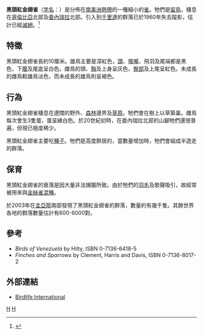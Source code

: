 {{Speciesbox 
| taxon = Carduelis cucullata
| image = Cucullatamachocolombia.jpg
| image_width = 250px
| status = EN
| status_system = iucn3.1
| status_ref = <ref name=IUCN>{{IUCN2008|assessors=BirdLife International|year=2008|title=Carduelis cucullata|id=149529|downloaded=2009-05-13}}</ref>
| trend = down
| binomial_authority = [[威廉·約翰·斯文森|Swainson]], 1820
}}

'''黑頭紅金翅雀'''（[[学名|学名]]：''{{lang|la|Carduelis cucullata}}''）是分佈在[[南美洲|南美洲]][[熱帶|熱帶]]的一種細小的[[雀|雀]]。牠們是[[留鳥|留鳥]]，棲息在[[哥倫比亞|哥倫比亞]]北部及[[委內瑞拉|委內瑞拉]]北部。引入到[[千里達|千里達]]的群落已於1960年失去蹤影，估計已經[[滅絕|滅絕]]。<ref>{{cite book en|last=ffrench|first=Richard|title=A Guide to the Birds of Trinidad and Tobago|edition=2nd edition|year=1991|publisher=Comstock Publishing|isbn=0-8014-9792-2}}</ref>

== 特徵 ==
黑頭紅金翅雀長約10厘米。雄鳥主要是深紅色，[[頭|頭]]、[[喉嚨|喉嚨]]、飛羽及尾端都是黑色，下[[腹|腹]]及尾底呈白色。雌鳥的頭、[[胸|胸]]及上身呈灰色，[[臀部|臀部]]及上尾呈紅色。未成長的雌鳥較雄鳥淡色，而未成長的雄鳥則呈褐色。

== 行為 ==
黑頭紅金翅雀棲息在遼闊的野外、[[森林|森林]]邊界及[[草原|草原]]。牠們會在樹上以草築巢。雌鳥每次會生3隻蛋，蛋呈綠白色。於20世紀初時，在委內瑞拉北部的山腳牠們還很普遍，但現已極度稀少。

黑頭紅金翅雀主要吃[[種子|種子]]。牠們是高度群居的，當數量增加時，牠們會組成半遊走的群落。

== 保育 ==
黑頭紅金翅雀的衰落是因大量非法捕獵所致。由於牠們的[[羽毛|羽毛]]及歌聲吸引，故經常被用來與[[金絲雀|金絲雀]][[混種|混種]]。

於2003年在[[圭亞那|圭亞那]]南部發現了黑頭紅金翅雀的群落，數量約有幾千隻。其餘世界各地的群落數量估計有600-6000對。

== 參考 ==
{{reflist}}
* ''Birds of Venezuela'' by Hilty, ISBN 0-7136-6418-5
* ''Finches and Sparrows'' by Clement, Harris and Davis, ISBN 0-7136-8017-2

== 外部連結 ==
* [http://www.birdlife.org/datazone/species/index.html?action=SpcHTMDetails.asp&sid=8818&m=0 Birdlife International]

{{Taxonbar}}
[[Category:1820年描述的鸟类|H]]
[[Category:金翅雀屬|H]]